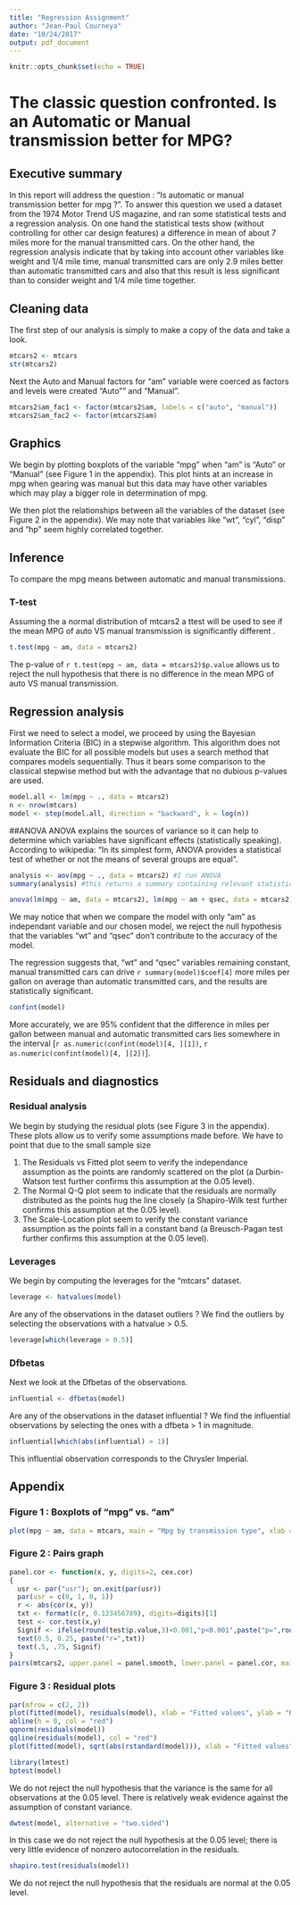 ```yaml
---
title: "Regression Assignment"
author: "Jean-Paul Courneya"
date: "10/24/2017"
output: pdf_document
---
```


```r
knitr::opts_chunk$set(echo = TRUE)
```
The classic question confronted. Is an Automatic or Manual transmission better for MPG?
========================================================
    
## Executive summary
    
In this report will address the question : "Is automatic or manual transmission better for mpg ?". To answer this question we used a dataset from the 1974 Motor Trend US magazine, and ran some statistical tests and a regression analysis. On one hand the statistical tests show (without controlling for other car design features) a difference in mean of about 7 miles more for the manual transmitted cars. On the other hand, the regression analysis indicate that by taking into account other variables like weight and 1/4 mile time, manual transmitted cars are only 2.9 miles better than automatic transmitted cars and also that this result is less significant than to consider weight and 1/4 mile time together.

## Cleaning data

The first step of our analysis is simply to make a copy of the data and take a look.

```r
mtcars2 <- mtcars
str(mtcars2)
```

Next the Auto and Manual factors for "am" variable were coerced as factors and levels were created "Auto"" and "Manual".

```r
mtcars2$am_fac1 <- factor(mtcars2$am, labels = c("auto", "manual"))
mtcars2$am_fac2 <- factor(mtcars2$am)
```

## Graphics

We begin by plotting boxplots of the variable "mpg" when "am" is "Auto" or "Manual" (see Figure 1 in the appendix). This plot hints at an increase in mpg when gearing was manual but this data may have other variables which may play a bigger role in determination of mpg.

We then plot the relationships between all the variables of the dataset (see Figure 2 in the appendix). We may note that variables like "wt", "cyl", "disp" and "hp" seem highly correlated together.

## Inference

To compare the mpg means between automatic and manual transmissions.

### T-test

Assuming the a normal distribution of mtcars2 a ttest will be used to see if the mean MPG of auto VS manual transmission is significantly different .

```r
t.test(mpg ~ am, data = mtcars2)
```

The p-value of `r t.test(mpg ~ am, data = mtcars2)$p.value` allows us to reject the null hypothesis that there is no difference in the mean MPG of auto VS manual transmission.



## Regression analysis

First we need to select a model, we proceed by using the Bayesian Information Criteria (BIC) in a stepwise algorithm. This algorithm does not evaluate the BIC for all possible models but uses a search method that compares models sequentially. Thus it bears some comparison to the classical stepwise method but with the advantage that no dubious p-values are used.

```r
model.all <- lm(mpg ~ ., data = mtcars2)
n <- nrow(mtcars)
model <- step(model.all, direction = "backward", k = log(n))
```



##ANOVA
ANOVA explains the sources of variance so it can help to determine which variables have significant effects (statistically speaking). According to wikipedia: "In its simplest form, ANOVA provides a statistical test of whether or not the means of several groups are equal".
```r
analysis <- aov(mpg ~ ., data = mtcars2) #I run ANOVA
summary(analysis) #this returns a summary containing relevant statistics
```


```r
anova(lm(mpg ~ am, data = mtcars2), lm(mpg ~ am + qsec, data = mtcars2), lm(mpg ~ am + wt + qsec, data = mtcars2))
```

We may notice that when we compare the model with only "am" as independant variable and our chosen model, we reject the null hypothesis that the variables "wt" and "qsec" don't contribute to the accuracy of the model.

The regression suggests that, "wt" and "qsec" variables remaining constant, manual transmitted cars can drive `r summary(model)$coef[4]` more miles per gallon on average than automatic transmitted cars, and the results are statistically significant.

```r
confint(model)
```

More accurately, we are 95% confident that the difference in miles per gallon between manual and automatic transmitted cars lies somewhere in the interval [`r as.numeric(confint(model)[4, ][1])`, `r as.numeric(confint(model)[4, ][2])`].

## Residuals and diagnostics

### Residual analysis

We begin by studying the residual plots (see Figure 3 in the appendix). These plots allow us to verify some assumptions made before. We have to point that due to the small sample size 

1. The Residuals vs Fitted plot seem to verify the independance assumption as the points are randomly scattered on the plot (a Durbin-Watson test further confirms this assumption at the 0.05 level).
2. The Normal Q-Q plot seem to indicate that the residuals are normally distributed as the points hug the line closely (a Shapiro-Wilk test further confirms this assumption at the 0.05 level).
3. The Scale-Location plot seem to verify the constant variance assumption as the points fall in a constant band (a Breusch-Pagan test further confirms this assumption at the 0.05 level).

### Leverages

We begin by computing the leverages for the "mtcars" dataset.

```r
leverage <- hatvalues(model)
```

Are any of the observations in the dataset outliers ? We find the outliers by selecting the observations with a hatvalue > 0.5.

```r
leverage[which(leverage > 0.5)]
```

### Dfbetas

Next we look at the Dfbetas of the observations.

```r
influential <- dfbetas(model)
```

Are any of the observations in the dataset influential ? We find the influential observations by selecting the ones with a dfbeta > 1 in magnitude.

```r
influential[which(abs(influential) > 1)]
```

This influential observation corresponds to the Chrysler Imperial.

## Appendix

### Figure 1 : Boxplots of "mpg" vs. "am"

```r
plot(mpg ~ am, data = mtcars, main = "Mpg by transmission type", xlab = "Transmission type", ylab = "Miles per gallon")
```

### Figure 2 : Pairs graph

```r
panel.cor <- function(x, y, digits=2, cex.cor)
{
  usr <- par("usr"); on.exit(par(usr))
  par(usr = c(0, 1, 0, 1))
  r <- abs(cor(x, y))
  txt <- format(c(r, 0.123456789), digits=digits)[1]
  test <- cor.test(x,y)
  Signif <- ifelse(round(test$p.value,3)<0.001,"p<0.001",paste("p=",round(test$p.value,3)))  
  text(0.5, 0.25, paste("r=",txt))
  text(.5, .75, Signif)
}
pairs(mtcars2, upper.panel = panel.smooth, lower.panel = panel.cor, main = "Pairs graph for MTCars")
```

### Figure 3 : Residual plots

```r
par(mfrow = c(2, 2))
plot(fitted(model), residuals(model), xlab = "Fitted values", ylab = "Residuals", main = "Residuals vs Fitted")
abline(h = 0, col = "red")
qqnorm(residuals(model))
qqline(residuals(model), col = "red")
plot(fitted(model), sqrt(abs(rstandard(model))), xlab = "Fitted values", ylab = "Square Root of Standardized Residuals", main = "Scale-Location")
```

```r
library(lmtest)
bptest(model)
```

We do not reject the null hypothesis that the variance is the same for all observations at the 0.05 level. There is relatively weak evidence against the assumption of constant variance.

```r
dwtest(model, alternative = "two.sided")
```

In this case we do not reject the null hypothesis at the 0.05 level; there is very little evidence of nonzero autocorrelation in the residuals.

```r
shapiro.test(residuals(model))
```

We do not reject the null hypothesis that the residuals are normal at the 0.05 level.
